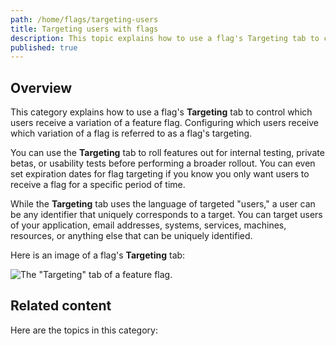 ```yaml
---
path: /home/flags/targeting-users
title: Targeting users with flags
description: This topic explains how to use a flag's Targeting tab to control who receives a variation of a feature flag.
published: true
---
```


## Overview

This category explains how to use a flag's **Targeting** tab to control which users receive a variation of a feature flag. Configuring which users receive which variation of a flag is referred to as a flag's targeting.

You can use the **Targeting** tab to roll features out for internal testing, private betas, or usability tests before performing a broader rollout. You can even set expiration dates for flag targeting if you know you only want users to receive a flag for a specific period of time.

While the **Targeting** tab uses the language of targeted "users," a user can be any identifier that uniquely corresponds to a target. You can target users of your application, email addresses, systems, services, machines, resources, or anything else that can be uniquely identified.

Here is an image of a flag's **Targeting** tab:

![The "Targeting" tab of a feature flag.](users-targeting-tab.png)

## Related content

Here are the topics in this category:

<ChildPageList path="/home/flags/targeting-users" unsorted="true" />

